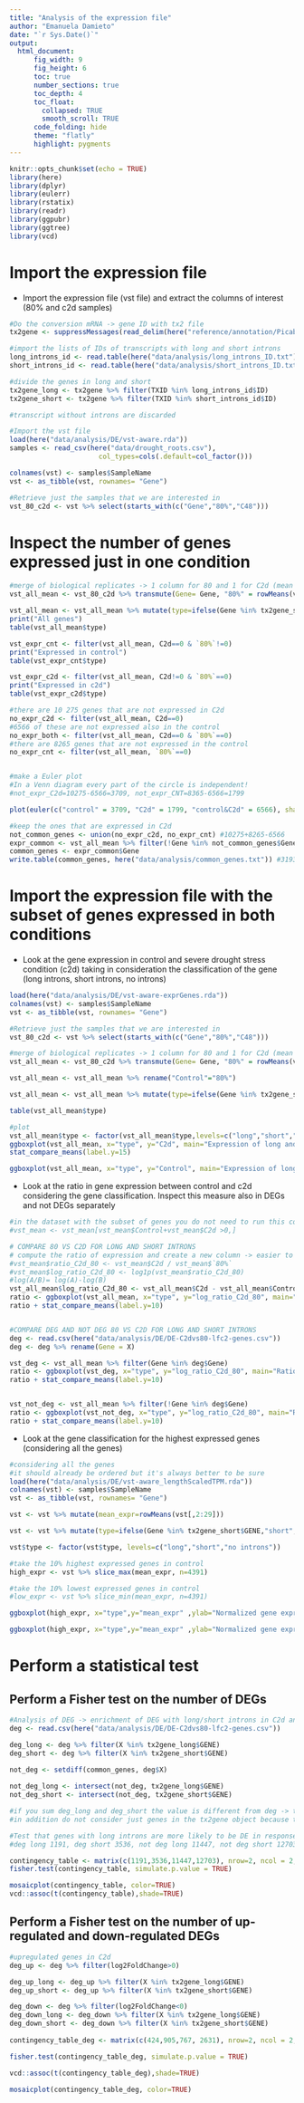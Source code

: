 ```yaml
---
title: "Analysis of the expression file"
author: "Emanuela Damieto"
date: "`r Sys.Date()`"
output: 
  html_document:
      fig_width: 9
      fig_height: 6
      toc: true
      number_sections: true
      toc_depth: 4
      toc_float:
        collapsed: TRUE
        smooth_scroll: TRUE
      code_folding: hide
      theme: "flatly"
      highlight: pygments
---
```



```r
knitr::opts_chunk$set(echo = TRUE)
library(here)
library(dplyr)
library(eulerr)
library(rstatix)
library(readr)
library(ggpubr)
library(ggtree)
library(vcd)
```


# Import the expression file
* Import the expression file (vst file) and extract the columns of interest (80% and c2d samples) 

```r
#Do the conversion mRNA -> gene ID with tx2 file 
tx2gene <- suppressMessages(read_delim(here("reference/annotation/Picab02_tx2gene.tsv.gz"), delim="\t", col_names=c("TXID","GENE"), skip=1))

#import the lists of IDs of transcripts with long and short introns
long_introns_id <- read.table(here("data/analysis/long_introns_ID.txt"), col.names="ID")
short_introns_id <- read.table(here("data/analysis/short_introns_ID.txt"), col.names = "ID")  

#divide the genes in long and short
tx2gene_long <- tx2gene %>% filter(TXID %in% long_introns_id$ID)
tx2gene_short <- tx2gene %>% filter(TXID %in% short_introns_id$ID)

#transcript without introns are discarded

#Import the vst file 
load(here("data/analysis/DE/vst-aware.rda"))
samples <- read_csv(here("data/drought_roots.csv"),
                      col_types=cols(.default=col_factor()))

colnames(vst) <- samples$SampleName
vst <- as_tibble(vst, rownames= "Gene") 

#Retrieve just the samples that we are interested in
vst_80_c2d <- vst %>% select(starts_with(c("Gene","80%","C48")))
```

# Inspect the number of genes expressed just in one condition
```r
#merge of biological replicates -> 1 column for 80 and 1 for C2d (mean of expression values among samples)
vst_all_mean <- vst_80_c2d %>% transmute(Gene= Gene, "80%" = rowMeans(vst_80_c2d[,2:5]), C2d=rowMeans(vst_80_c2d[,6:8]))

vst_all_mean <- vst_all_mean %>% mutate(type=ifelse(Gene %in% tx2gene_short$GENE,"short", ifelse(Gene %in% tx2gene_long$GENE,"long", "no introns")))
print("All genes")
table(vst_all_mean$type)

vst_expr_cnt <- filter(vst_all_mean, C2d==0 & `80%`!=0)
print("Expressed in control")
table(vst_expr_cnt$type)

vst_expr_c2d <- filter(vst_all_mean, C2d!=0 & `80%`==0)
print("Expressed in c2d")
table(vst_expr_c2d$type)

#there are 10 275 genes that are not expressed in C2d
no_expr_c2d <- filter(vst_all_mean, C2d==0) 
#6566 of these are not expressed also in the control
no_expr_both <- filter(vst_all_mean, C2d==0 & `80%`==0)
#there are 8265 genes that are not expressed in the control 
no_expr_cnt <- filter(vst_all_mean, `80%`==0) 


#make a Euler plot
#In a Venn diagram every part of the circle is independent!
#not_expr_C2d=10275-6566=3709, not_expr_CNT=8365-6566=1799

plot(euler(c("control" = 3709, "C2d" = 1799, "control&C2d" = 6566), shape = "ellipse"),c("palegreen","plum1"), labels = list(font=1, cex=1), counts=TRUE,ills =list(fill=c(viridis::plasma(n = 3))), alpha = 0.3,  quantities=list(type = c("counts"), font=3, round=2, cex=0.8))

#keep the ones that are expressed in C2d 
not_common_genes <- union(no_expr_c2d, no_expr_cnt) #10275+8265-6566
expr_common <- vst_all_mean %>% filter(!Gene %in% not_common_genes$Gene)  #43909-(10275+8265-6566)
common_genes <- expr_common$Gene
write.table(common_genes, here("data/analysis/common_genes.txt")) #31935
```

# Import the expression file with the subset of genes expressed in both conditions
* Look at the gene expression in control and severe drought stress condition (c2d) taking in consideration the classification of the gene (long introns, short introns, no introns)
```r
load(here("data/analysis/DE/vst-aware-exprGenes.rda"))
colnames(vst) <- samples$SampleName
vst <- as_tibble(vst, rownames= "Gene") 

#Retrieve just the samples that we are interested in
vst_80_c2d <- vst %>% select(starts_with(c("Gene","80%","C48")))

#merge of biological replicates -> 1 column for 80 and 1 for C2d (mean of expression values among samples)
vst_all_mean <- vst_80_c2d %>% transmute(Gene= Gene, "80%" = rowMeans(vst_80_c2d[,2:5]), C2d=rowMeans(vst_80_c2d[,6:8]))

vst_all_mean <- vst_all_mean %>% rename("Control"="80%")

vst_all_mean <- vst_all_mean %>% mutate(type=ifelse(Gene %in% tx2gene_short$GENE,"short", ifelse(Gene %in% tx2gene_long$GENE,"long", "no introns"))) %>% arrange(desc(Control))

table(vst_all_mean$type)

#plot
vst_all_mean$type <- factor(vst_all_mean$type,levels=c("long","short","no introns"))
ggboxplot(vst_all_mean, x="type", y="C2d", main="Expression of long and short\ntranscripts in C2d", ylab="Normalized gene expression", color = "type", notch=TRUE, palette=c("#F8766D","#619CFF","#00BA38")) + 
stat_compare_means(label.y=15)

ggboxplot(vst_all_mean, x="type", y="Control", main="Expression of long and short\ntranscripts in 80%", ylab="Normalized gene expression", color = "type", notch=TRUE,palette=c("#F8766D","#619CFF","#00BA38"))+   stat_compare_means(label.y=15)

```
* Look at the ratio in gene expression between control and c2d considering the gene classification. Inspect this measure also in DEGs and not DEGs separately
```r
#in the dataset with the subset of genes you do not need to run this command
#vst_mean <- vst_mean[vst_mean$Control+vst_mean$C2d >0,]

# COMPARE 80 VS C2D FOR LONG AND SHORT INTRONS
# compute the ratio of expression and create a new column -> easier to compare the expression of the same gene in two conditions
#vst_mean$ratio_C2d_80 <- vst_mean$C2d / vst_mean$`80%`
#vst_mean$log_ratio_C2d_80 <- log1p(vst_mean$ratio_C2d_80)
#log(A/B)= log(A)-log(B)
vst_all_mean$log_ratio_C2d_80 <- vst_all_mean$C2d - vst_all_mean$Control
ratio <- ggboxplot(vst_all_mean, x="type", y="log_ratio_C2d_80", main="Ratio of the expression of long and short\ntranscripts in C2d vs 80%", ylab="gene expression ratio", notch=TRUE, color = "type", ylim=c(-6,10), palette=c("#F8766D","#619CFF","#00BA38"))
ratio + stat_compare_means(label.y=10)


#COMPARE DEG AND NOT DEG 80 VS C2D FOR LONG AND SHORT INTRONS
deg <- read.csv(here("data/analysis/DE/DE-C2dvs80-lfc2-genes.csv"))
deg <- deg %>% rename(Gene = X)

vst_deg <- vst_all_mean %>% filter(Gene %in% deg$Gene)
ratio <- ggboxplot(vst_deg, x="type", y="log_ratio_C2d_80", main="Ratio of the expression of long and short\ntranscripts of DEG in C2d vs 80%", ylab="gene expression ratio", notch=TRUE, color = "type", ylim=c(-6,10), palette=c("#F8766D","#619CFF","#00BA38"))
ratio + stat_compare_means(label.y=10)


vst_not_deg <- vst_all_mean %>% filter(!Gene %in% deg$Gene)
ratio <- ggboxplot(vst_not_deg, x="type", y="log_ratio_C2d_80", main="Ratio of the expression of long and short\ntranscripts of not DEG in C2d vs 80%", ylab="gene expression ratio",  notch=TRUE, color = "type", ylim=c(-6,10), palette=c("#F8766D","#619CFF","#00BA38"))
ratio + stat_compare_means(label.y=10)
```

* Look at the gene classification for the highest expressed genes (considering all the genes)
```r
#considering all the genes
#it should already be ordered but it's always better to be sure
load(here("data/analysis/DE/vst-aware_lengthScaledTPM.rda"))
colnames(vst) <- samples$SampleName
vst <- as_tibble(vst, rownames= "Gene")

vst <- vst %>% mutate(mean_expr=rowMeans(vst[,2:29]))

vst <- vst %>% mutate(type=ifelse(Gene %in% tx2gene_short$GENE,"short", ifelse(Gene %in% tx2gene_long$GENE,"long", "no introns")))

vst$type <- factor(vst$type, levels=c("long","short","no introns"))

#take the 10% highest expressed genes in control
high_expr <- vst %>% slice_max(mean_expr, n=4391)

#take the 10% lowest expressed genes in control
#low_expr <- vst %>% slice_min(mean_expr, n=4391)

ggboxplot(high_expr, x="type",y="mean_expr" ,ylab="Normalized gene expression", color= "type", main="Gene classification in the highest expressed genes", palette=c("#F8766D","#619CFF","#00BA38"), notch=TRUE) + stat_compare_means()

ggboxplot(high_expr, x="type",y="mean_expr" ,ylab="Normalized gene expression", color= "type", palette=c("#F8766D","#619CFF","#00BA38"), notch=TRUE) + stat_compare_means()

```


# Perform a statistical test 
## Perform a Fisher test on the number of DEGs
```r
#Analysis of DEG -> enrichment of DEG with long/short introns in C2d and 80 (as background consider all genes that pass the test not all genes in the genome)
deg <- read.csv(here("data/analysis/DE/DE-C2dvs80-lfc2-genes.csv"))

deg_long <- deg %>% filter(X %in% tx2gene_long$GENE)
deg_short <- deg %>% filter(X %in% tx2gene_short$GENE)
 
not_deg <- setdiff(common_genes, deg$X)

not_deg_long <- intersect(not_deg, tx2gene_long$GENE)
not_deg_short <- intersect(not_deg, tx2gene_short$GENE)

#if you sum deg_long and deg_short the value is different from deg -> there are deg with no introns!!!!!!!!
#in addition do not consider just genes in the tx2gene object because there are also genes that are expressed in both conditions

#Test that genes with long introns are more likely to be DE in response to drought stress
#deg long 1191, deg short 3536, not deg long 11447, not deg short 12703

contingency_table <- matrix(c(1191,3536,11447,12703), nrow=2, ncol = 2, dimnames = list(c("genes with long introns", "genes with short introns"), c("DEG", "not DEG")))
fisher.test(contingency_table, simulate.p.value = TRUE)

mosaicplot(contingency_table, color=TRUE)
vcd::assoc(t(contingency_table),shade=TRUE)

```

## Perform a Fisher test on the number of up-regulated and down-regulated DEGs
```r
#upregulated genes in C2d
deg_up <- deg %>% filter(log2FoldChange>0)

deg_up_long <- deg_up %>% filter(X %in% tx2gene_long$GENE) 
deg_up_short <- deg_up %>% filter(X %in% tx2gene_short$GENE)

deg_down <- deg %>% filter(log2FoldChange<0) 
deg_down_long <- deg_down %>% filter(X %in% tx2gene_long$GENE)
deg_down_short <- deg_down %>% filter(X %in% tx2gene_short$GENE)
  
contingency_table_deg <- matrix(c(424,905,767, 2631), nrow=2, ncol = 2, dimnames = list(c("genes with long introns", "genes with short introns"),c("up", "down"))) 

fisher.test(contingency_table_deg, simulate.p.value = TRUE)

vcd::assoc(t(contingency_table_deg),shade=TRUE)

mosaicplot(contingency_table_deg, color=TRUE)
```

